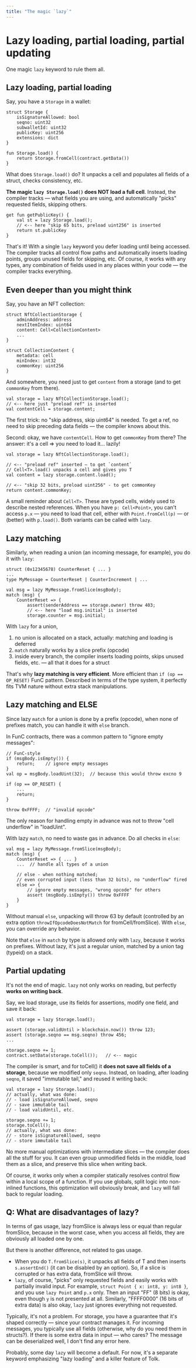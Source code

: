 ```yaml
---
title: "The magic `lazy`"
---
```



# Lazy loading, partial loading, partial updating

One magic `lazy` keyword to rule them all.


## Lazy loading, partial loading

Say, you have a `Storage` in a wallet:
```tolk
struct Storage {
    isSignatureAllowed: bool
    seqno: uint32
    subwalletId: uint32
    publicKey: uint256
    extensions: dict
}

fun Storage.load() {
    return Storage.fromCell(contract.getData())
}
```

What does `Storage.load()` do? It unpacks a cell and populates all fields of a struct, checks consistency, etc.

**The magic `lazy Storage.load()` does NOT load a full cell**. Instead, the compiler tracks — what fields you are using, and automatically "picks" requested fields, skipping others.

```tolk
get fun getPublicKey() {
    val st = lazy Storage.load();
    // <-- here "skip 65 bits, preload uint256" is inserted
    return st.publicKey
}
```

That's it! With a single `lazy` keyword you defer loading until being accessed. 
The compiler tracks all control flow paths and automatically inserts loading points, groups unused fields for skipping, etc. 
Of course, it works with any types, any combination of fields used in any places within your code — the compiler tracks everything.


## Even deeper than you might think

Say, you have an NFT collection:
```tolk
struct NftCollectionStorage {
    adminAddress: address
    nextItemIndex: uint64
    content: Cell<CollectionContent>
    ...
}

struct CollectionContent {
    metadata: cell
    minIndex: int32
    commonKey: uint256
}
```

And somewhere, you need just to get `content` from a storage (and to get `commonKey` from there).
```tolk
val storage = lazy NftCollectionStorage.load();
// <-- here just "preload ref" is inserted
val contentCell = storage.content;
```

The first trick: no "skip address, skip uint64" is needed. To get a ref, no need to skip preceding data fields — the compiler knows about this.

Second: okay, we have `contentCell`. How to get `commonKey` from there? The answer: it's a cell => you need to load it... lazily!
```tolk
val storage = lazy NftCollectionStorage.load();

// <-- "preload ref" inserted — to get `content`
// Cell<T>.load() unpacks a cell and gives you T
val content = lazy storage.content.load();

// <-- "skip 32 bits, preload uint256" - to get commonKey
return content.commonKey;
```

A small reminder about `Cell<T>`. These are typed cells, widely used to describe nested references. 
When you have `p: Cell<Point>`, you can't access `p.x` — you need to load that cell, either with `Point.fromCell(p)` — or (better) with `p.load()`. 
Both variants can be called with `lazy`.


## Lazy matching

Similarly, when reading a union (an incoming message, for example), you do it with `lazy`:
```tolk
struct (0x12345678) CounterReset { ... }
...
type MyMessage = CounterReset | CounterIncrement | ...

val msg = lazy MyMessage.fromSlice(msgBody);    
match (msg) {
    CounterReset => {
        assert(senderAddress == storage.owner) throw 403;
        // <-- here "load msg.initial" is inserted
        storage.counter = msg.initial;
```

With `lazy` for a union,
1) no union is allocated on a stack, actually: matching and loading is deferred
2) `match` naturally works by a slice prefix (opcode)
3) inside every branch, the compiler inserts loading points, skips unused fields, etc. — all that it does for a struct

That's why **lazy matching is very efficient**. More efficient than `if (op == OP_RESET)` FunC pattern. 
Described in terms of the type system, it perfectly fits TVM nature without extra stack manipulations.


## Lazy matching and ELSE

Since lazy `match` for a union is done by a prefix (opcode), when none of prefixes match, you can handle it with `else` branch.

In FunC contracts, there was a common pattern to "ignore empty messages":
```tolk
// FunC-style
if (msgBody.isEmpty()) {
    return;    // ignore empty messages
}
val op = msgBody.loadUint(32);  // because this would throw excno 9

if (op == OP_RESET) { 
    ...
    return; 
}

throw 0xFFFF;  // "invalid opcode"
```

The only reason for handling empty in advance was not to throw "cell underflow" in "loadUint".

With lazy `match`, no need to waste gas in advance. Do all checks in `else`:
```tolk
val msg = lazy MyMessage.fromSlice(msgBody);    
match (msg) {
    CounterReset => { ... }
    ...  // handle all types of a union

    // else - when nothing matched;
    // even corrupted input (less than 32 bits), no "underflow" fired
    else => {
        // ignore empty messages, "wrong opcode" for others
        assert (msgBody.isEmpty()) throw 0xFFFF
    }
}
```

Without manual `else`, unpacking will throw 63 by default (controlled by an extra option `throwIfOpcodeDoesNotMatch` for fromCell/fromSlice). 
With `else`, you can override any behavior.

Note that `else` in `match` by type is allowed only with `lazy`, because it works on prefixes. 
Without lazy, it's just a regular union, matched by a union tag (typeid) on a stack.


## Partial updating

It's not the end of magic. `lazy` not only works on reading, but perfectly **works on writing back**.

Say, we load storage, use its fields for assertions, modify one field, and save it back:
```tolk
val storage = lazy Storage.load();

assert (storage.validUntil > blockchain.now()) throw 123;
assert (storage.seqno == msg.seqno) throw 456;
...

storage.seqno += 1;
contract.setData(storage.toCell());   // <-- magic
```

The compiler is smart, and for toCell() it **does not save all fields of a storage**, because we modified only `seqno`. 
Instead, on loading, after loading `seqno`, it saved "immutable tail," and reused it writing back:
```tolk
val storage = lazy Storage.load();
// actually, what was done:
// - load isSignatureAllowed, seqno
// - save immutable tail
// - load validUntil, etc.

storage.seqno += 1;
storage.toCell();
// actually, what was done:
// - store isSignatureAllowed, seqno
// - store immutable tail
```

No more manual optimizations with intermediate slices — the compiler does all the stuff for you. 
It can even group unmodified fields in the middle, load them as a slice, and preserve this slice when writing back.

Of course, it works only when a compiler statically resolves control flow within a local scope of a function. 
If you use globals, split logic into non-inlined functions, this optimization will obviously break, and `lazy` will fall back to regular loading.


## Q: What are disadvantages of lazy?

In terms of gas usage, lazy fromSlice is always less or equal than regular fromSlice, because in the worst case, when you access all fields, they are obviously all loaded one by one.

But there is another difference, not related to gas usage.
* When you do `T.fromSlice(s)`, it unpacks all fields of T and then inserts `s.assertEnd()` (it can be disabled by an option). So, if a slice is corrupted or has extra data, fromSlice will throw.
* `lazy`, of course, "picks" only requested fields and easily works with partially invalid input. For example, `struct Point { x: int8, y: int8 }`, and you use `lazy Point` and `p.x` only. Then an input "FF" (8 bits) is okay, even though `y` is not presented at all. Similarly, "FFFF0000" (16 bits of extra data) is also okay, `lazy` just ignores everything not requested.

Typically, it's not a problem. For storage, you have a guarantee that it's shaped correctly — since your contract manages it. For incoming messages, you typically use all fields (otherwise, why do you need them in structs?). If there is some extra data in input — who cares? The message can be deserialized well, I don't find any error here.

Probably, some day `lazy` will become a default. For now, it's a separate keyword emphasizing "lazy loading" and a killer feature of Tolk.



<Feedback />

